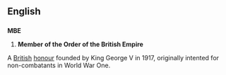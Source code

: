 ==English==

==={{initialism}}===
'''MBE'''

# '''Member of the Order of the British Empire'''
<P>A [[British]] [[honour]] founded by King George V in 1917, originally intented for non-combatants in World War One.